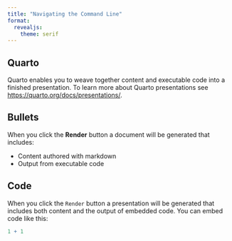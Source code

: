 ```yaml
---
title: "Navigating the Command Line"
format:
  revealjs: 
    theme: serif
---
```


## Quarto

Quarto enables you to weave together content and executable code into a finished presentation. To learn more about Quarto presentations see <https://quarto.org/docs/presentations/>.

## Bullets

When you click the **Render** button a document will be generated that includes:

-   Content authored with markdown
-   Output from executable code

## Code

When you click the `Render` button a presentation will be generated that includes both content and the output of embedded code. You can embed code like this:

```r
1 + 1
```


